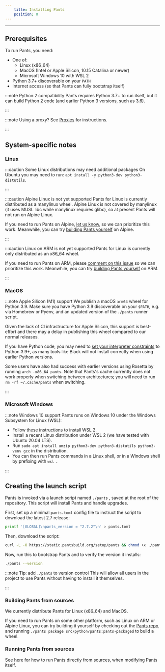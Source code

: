 ```yaml
---
    title: Installing Pants
    position: 0
---
```




---

## Prerequisites

To run Pants, you need:

- One of: 
  - Linux (x86_64)
  - MacOS (Intel or Apple Silicon, 10.15 Catalina or newer)
  - Microsoft Windows 10 with WSL 2
- Python 3.7+ discoverable on your `PATH`
- Internet access (so that Pants can fully bootstrap itself)

:::note Python 2 compatibility
Pants requires Python 3.7+ to run itself, but it can build Python 2 code (and earlier Python 3 versions, such as 3.6).

:::



:::note Using a proxy?
See [Proxies](doc:proxies) for instructions.

:::

## System-specific notes

### Linux

:::caution Some Linux distributions may need additional packages
On Ubuntu you may need to run:
`apt install -y python3-dev python3-distutils`.

:::



:::caution Alpine Linux is not yet supported
Pants for Linux is currently distributed as a manylinux wheel. Alpine Linux is not covered by manylinux (it uses MUSL libc while manylinux requires glibc), so at present Pants will not run on Alpine Linux. 

If you need to run Pants on Alpine, [let us know](doc:community), so we can prioritize this work. Meanwhile, you can try [building Pants yourself](#building-pants-from-sources) on Alpine.

:::



:::caution Linux on ARM is not yet supported
Pants for Linux is currently only distributed as an x86_64 wheel.

If you need to run Pants on ARM, please [comment on this issue](https://github.com/pantsbuild/pants/issues/12183) so we can prioritize this work. Meanwhile, you can try [building Pants yourself](#building-pants-from-sources) on ARM.

:::

### MacOS

:::note Apple Silicon (M1) support
We publish a macOS `arm64` wheel for Python 3.9. Make sure you have Python 3.9 discoverable on your `$PATH`, e.g. via Homebrew or Pyenv, and an updated version of the `./pants` runner script.

Given the lack of CI infrastructure for Apple Silicon, this support is best-effort and there may a delay in publishing this wheel compared to our normal releases.

If you have Python code, you may need to [set your interpreter constraints](doc:python-interpreter-compatibility) to Python 3.9+, as many tools like Black will not install correctly when using earlier Python versions.

Some users have also had success with earlier versions using Rosetta by running `arch -x86_64 pants`. Note that Pants's cache currently does not work properly when switching between architectures; you will need to run `rm -rf ~/.cache/pants` when switching.

:::

### Microsoft Windows

:::note Windows 10 support
Pants runs on Windows 10 under the Windows Subsystem for Linux (WSL):

- Follow [these instructions](https://docs.microsoft.com/en-us/windows/wsl/install-win10) to install WSL 2. 
- Install a recent Linux distribution under WSL 2 (we have tested with Ubuntu 20.04 LTS).
- Run `sudo apt install unzip python3-dev python3-distutils python3-venv gcc` in the distribution.
- You can then run Pants commands in a Linux shell, or in a Windows shell by prefixing with `wsl `.

:::

## Creating the launch script

Pants is invoked via a launch script named `./pants` , saved at the root of the repository. This script will install Pants and handle upgrades.

First, set up a minimal `pants.toml` config file to instruct the script to download the latest 2.7 release:

```bash
printf '[GLOBAL]\npants_version = "2.7.2"\n' > pants.toml
```

Then, download the script:

```bash
curl -L -O https://static.pantsbuild.org/setup/pants && chmod +x ./pants
```

Now, run this to bootstrap Pants and to verify the version it installs:

```bash
./pants --version
```

:::note Tip: add `./pants` to version control
This will allow all users in the project to use Pants without having to install it themselves.

:::


### Building Pants from sources
We currently distribute Pants for Linux (x86_64) and MacOS.

If you need to run Pants on some other platform, such as Linux on ARM or Alpine Linux, you can try building it yourself by checking out the [Pants repo](https://github.com/pantsbuild/pants), and running `./pants package src/python/pants:pants-packaged` to build a wheel.
### Running Pants from sources
See [here](doc:running-pants-from-sources) for how to run Pants directly from sources, when modifying Pants itself.